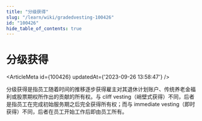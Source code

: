 ```yaml
---
title: "分级获得"
slug: "/learn/wiki/gradedvesting-100426"
id: "100426"
hide_table_of_contents: true
---
```



# 分级获得

<ArticleMeta id={100426} updatedAt={'2023-09-26 13:58:47'} />
<div className='border-solid border-b border-t-0 my-4 border-[var(--ifm-color-gray-300)]' />

分级获得是指员工随着时间的推移逐步获得雇主对其退休计划账户、传统养老金福利或股票期权所作出的贡献的所有权。与 cliff vesting（峭壁式获得）不同，后者是指员工在完成初始服务期之后完全获得所有权；而与 immediate vesting（即时获得）不同，后者在员工开始工作后即由员工所有。
